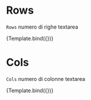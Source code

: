 
<Meta title="Components/Textarea/Props/RowsCols" component={VvTextarea} />

# Rows

`Rows` numero di righe textarea

<Canvas>
	<Story
		name="Rows"
		play={textareaTest}
		args={{
			name: 'textarea-rows',
			icon: 'add',
			rows: 150
		}}>
		{Template.bind({})}
	</Story>
</Canvas>

# Cols

`Cols` numero di colonne textarea

<Canvas>
	<Story
		name="Cols"
		play={textareaTest}
		args={{
			name: 'textarea-cols',
			icon: 'add',
			cols: 150
		}}>
		{Template.bind({})}
	</Story>
</Canvas>
